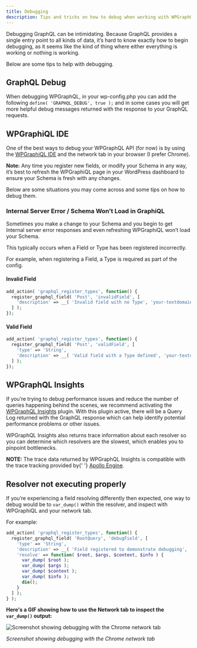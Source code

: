 ```yaml
---
title: Debugging
description: Tips and tricks on how to debug when working with WPGraphQL
---
```



Debugging GraphQL can be intimidating. Because GraphQL provides a single entry point to all kinds
of data, it’s hard to know exactly how to begin debugging, as it seems like the kind of thing where
either everything is working or nothing is working.

Below are some tips to help with debugging.

## GraphQL Debug

When debugging WPGraphQL, in your wp-config.php you can add the following
`define( 'GRAPHQL_DEBUG', true );` and in some cases you will get more helpful debug messages
returned with the response to your GraphQL requests.

## WPGraphiQL IDE

One of the best ways to debug your WPGraphQL API (for now) is by using the [WPGraphiQL IDE](https://wpgraphql.wpengine.com/docs/extensions/wpgraphiql/)
and the network tab in your browser (I prefer Chrome).

<Note>
  <strong>Note:</strong> Any time you register new fields, or modify your Schema
  in any way, it’s best to refresh the WPGraphiQL page in your WordPress
  dashboard to ensure your Schema is fresh with any changes.
</Note>

Below are some situations you may come across and some tips on how to debug them.

### Internal Server Error / Schema Won’t Load in GraphiQL

Sometimes you make a change to your Schema and you begin to get Internal server error responses and
even refreshing WPGraphiQL won’t load your Schema.

This typically occurs when a Field or Type has been registered incorrectly.

For example, when registering a Field, a Type is required as part of the config.

#### Invalid Field

```php
add_action( 'graphql_register_types', function() {
  register_graphql_field( 'Post', 'invalidField', [
    'description' => __( 'Invalid field with no Type', 'your-textdomain' ),
  ] );
});
```

#### Valid Field

```php
add_action( 'graphql_register_types', function() {
  register_graphql_field( 'Post', 'validField', [
    'type' => 'String',
    'description' => __( 'Valid field with a Type defined', 'your-textdomain' ),
  ] );
});
```

## WPGraphQL Insights

If you’re trying to debug performance issues and reduce the number of queries happening behind the
scenes, we recommend activating the [WPGraphQL Insights](https://github.com/wp-graphql/wp-graphql-insights)
plugin. With this plugin active, there will be a Query Log returned with the GraphQL response which
can help identify potential performance problems or other issues.

WPGraphQL Insights also returns trace information about each resolver so you can determine which
resolvers are the slowest, which enables you to pinpoint bottlenecks.

<Note>
  <strong>NOTE:</strong> The trace data returned by WPGraphQL Insights is
  compatible with the trace tracking provided by{' '}
  <a href="https://www.apollographql.com/engine/">Apollo Engine</a>.
</Note>

## Resolver not executing properly

If you’re experiencing a field resolving differently then expected, one way to debug would be to
`var_dump()` within the resolver, and inspect with WPGraphiQL and your network tab.

For example:

```php
add_action( 'graphql_register_types', function() {
  register_graphql_field( 'RootQuery', 'debugField', [
    'type' => 'String',
    'description' => __( 'Field registered to demonstrate debugging', 'wp-graphql' ),
    'resolve' => function( $root, $args, $context, $info ) {
      var_dump( $root );
      var_dump( $args );
      var_dump( $context );
      var_dump( $info );
      die();
    }
  ] );
} );
```

**Here's a GIF showing how to use the Network tab to inspect the `var_dump()` output:**

![Screenshot showing debugging with the Chrome network tab](../../images/wpgraphql-debug-with-network-tab.gif)

_Screenshot showing debugging with the Chrome network tab_
